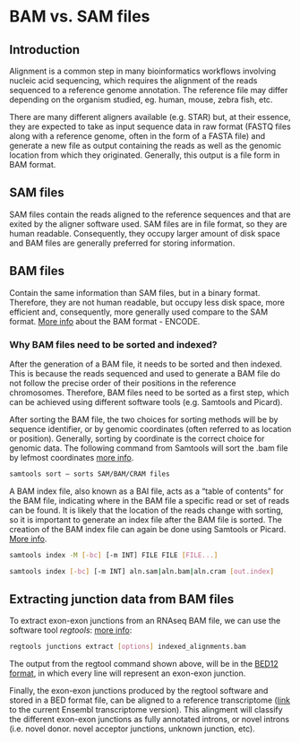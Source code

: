 # BAM vs. SAM files

## Introduction

Alignment is a common step in many bioinformatics workflows involving nucleic acid sequencing, which requires the alignment of the reads sequenced to a reference genome annotation. The reference file may differ depending on the organism studied, eg. human, mouse, zebra fish, etc. 


There are many different aligners available (e.g. STAR) but, at their essence, they are expected to take as input sequence data in raw format (FASTQ files along with a reference genome, often in the form of a FASTA file) and generate a new file as output containing the reads as well as the genomic location from which they originated. Generally, this output is a file form in BAM format.


## SAM files

SAM files contain the reads aligned to the reference sequences and that are exited by the aligner software used. SAM files are in file format, so they are human readable. Consequently, they occupy larger amount of disk space and BAM files are generally preferred for storing information.

## BAM files

Contain the same information than SAM files, but in a binary format. Therefore, they are not human readable, but occupy less disk space, more efficient and, consequently, more generally used compare to the SAM format. [More info](https://www.encodeproject.org/help/file-formats/#bam) about the BAM format - ENCODE.

### Why BAM files need to be sorted and indexed?

After the generation of a BAM file, it needs to be sorted and then indexed. This is because the reads sequenced and used to generate a BAM file do not follow the precise order of their positions in the reference chromosomes. Therefore, BAM files need to be sorted as a first step, which can be achieved using different software tools (e.g. Samtools and Picard).

After sorting the BAM file, the two choices for sorting methods will be by sequence identifier, or by genomic coordinates (often referred to as location or position). Generally, sorting by coordinate is the correct choice for genomic data. The following command from Samtools will sort the .bam file by lefmost coordinates [more info](http://www.htslib.org/doc/samtools-sort.html).

```sh
samtools sort – sorts SAM/BAM/CRAM files
```

A BAM index file, also known as a BAI file, acts as a "table of contents" for the BAM file, indicating where in the BAM file a specific read or set of reads can be found. It is likely that the location of the reads change with sorting, so it is important to generate an index file after the BAM file is sorted. The creation of the BAM index file can again be done using Samtools or Picard. [More info](http://www.htslib.org/doc/samtools-index.html).

```sh
samtools index -M [-bc] [-m INT] FILE FILE [FILE...] 
```

```sh
samtools index [-bc] [-m INT] aln.sam|aln.bam|aln.cram [out.index]
```


## Extracting junction data from BAM files

To extract exon-exon junctions from an RNAseq BAM file, we can use the software tool *regtools*: [more info](https://regtools.readthedocs.io/en/latest/commands/junctions-extract/):

```sh
regtools junctions extract [options] indexed_alignments.bam
```

The output from the regtool command shown above, will be in the [BED12 format](https://genome.ucsc.edu/FAQ/FAQformat.html#format1), in which every line will represent an exon-exon junction.

Finally, the exon-exon junctions produced by the regtool software and stored in a BED format file, can be aligned to a reference transcriptome ([link](http://ftp.ensembl.org/pub/current_gtf/homo_sapiens/) to the current Ensembl transcriptome version). This alingment will classify the different exon-exon junctions as fully annotated introns, or novel introns (i.e. novel donor. novel acceptor junctions, unknown junction, etc).

